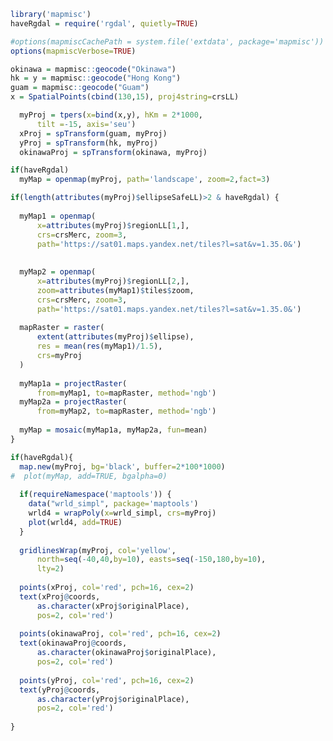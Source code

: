 <!--
%\VignetteEngine{knitr::docco_linear}
%\VignetteIndexEntry{Space Station Map Projections}
-->

```r
library('mapmisc')
haveRgdal = require('rgdal', quietly=TRUE)

#options(mapmiscCachePath = system.file('extdata', package='mapmisc'))
options(mapmiscVerbose=TRUE)
```

```r
okinawa = mapmisc::geocode("Okinawa")
hk = y = mapmisc::geocode("Hong Kong")
guam = mapmisc::geocode("Guam")
x = SpatialPoints(cbind(130,15), proj4string=crsLL)
```

```r
  myProj = tpers(x=bind(x,y), hKm = 2*1000,
      tilt =-15, axis='seu')
  xProj = spTransform(guam, myProj)
  yProj = spTransform(hk, myProj)
  okinawaProj = spTransform(okinawa, myProj)
```

```r
if(haveRgdal)
  myMap = openmap(myProj, path='landscape', zoom=2,fact=3)
```

```r
if(length(attributes(myProj)$ellipseSafeLL)>2 & haveRgdal) {
  
  myMap1 = openmap(
      x=attributes(myProj)$regionLL[1,],
      crs=crsMerc, zoom=3,
      path='https://sat01.maps.yandex.net/tiles?l=sat&v=1.35.0&')
  
  
  myMap2 = openmap(
      x=attributes(myProj)$regionLL[2,],
      zoom=attributes(myMap1)$tiles$zoom,
      crs=crsMerc, zoom=3,
      path='https://sat01.maps.yandex.net/tiles?l=sat&v=1.35.0&')
  
  mapRaster = raster(
      extent(attributes(myProj)$ellipse), 
      res = mean(res(myMap1)/1.5),
      crs=myProj
  )
  
  myMap1a = projectRaster(
      from=myMap1, to=mapRaster, method='ngb')
  myMap2a = projectRaster(
      from=myMap2, to=mapRaster, method='ngb')
  
  myMap = mosaic(myMap1a, myMap2a, fun=mean)
}
```



```r
if(haveRgdal){
  map.new(myProj, bg='black', buffer=2*100*1000)
#  plot(myMap, add=TRUE, bgalpha=0)
  
  if(requireNamespace('maptools')) {
    data("wrld_simpl", package='maptools')
    wrld4 = wrapPoly(x=wrld_simpl, crs=myProj)
    plot(wrld4, add=TRUE)
  }
  
  gridlinesWrap(myProj, col='yellow', 
      north=seq(-40,40,by=10), easts=seq(-150,180,by=10),
      lty=2)
  
  points(xProj, col='red', pch=16, cex=2)
  text(xProj@coords, 
      as.character(xProj$originalPlace),
      pos=2, col='red')
  
  points(okinawaProj, col='red', pch=16, cex=2)
  text(okinawaProj@coords, 
      as.character(okinawaProj$originalPlace),
      pos=2, col='red')
  
  points(yProj, col='red', pch=16, cex=2)
  text(yProj@coords, 
      as.character(yProj$originalPlace),
      pos=2, col='red')
  
}
```